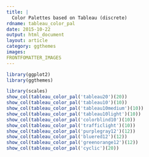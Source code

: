 ```yaml
---
title: |
  Color Palettes based on Tableau (discrete)
rdname: tableau_color_pal
date: 2015-10-22
output: html_document
layout: article
category: ggthemes
images:
FRONTFOMATTER_IMAGES
---
```


```r
library(ggplot2)
library(ggthemes)
```

```r
library(scales)
show_col(tableau_color_pal('tableau20')(20))
show_col(tableau_color_pal('tableau10')(10))
show_col(tableau_color_pal('tableau10medium')(10))
show_col(tableau_color_pal('tableau10light')(10))
show_col(tableau_color_pal('colorblind10')(10))
show_col(tableau_color_pal('trafficlight')(10))
show_col(tableau_color_pal('purplegray12')(12))
show_col(tableau_color_pal('bluered12')(12))
show_col(tableau_color_pal('greenorange12')(12))
show_col(tableau_color_pal('cyclic')(20))



```